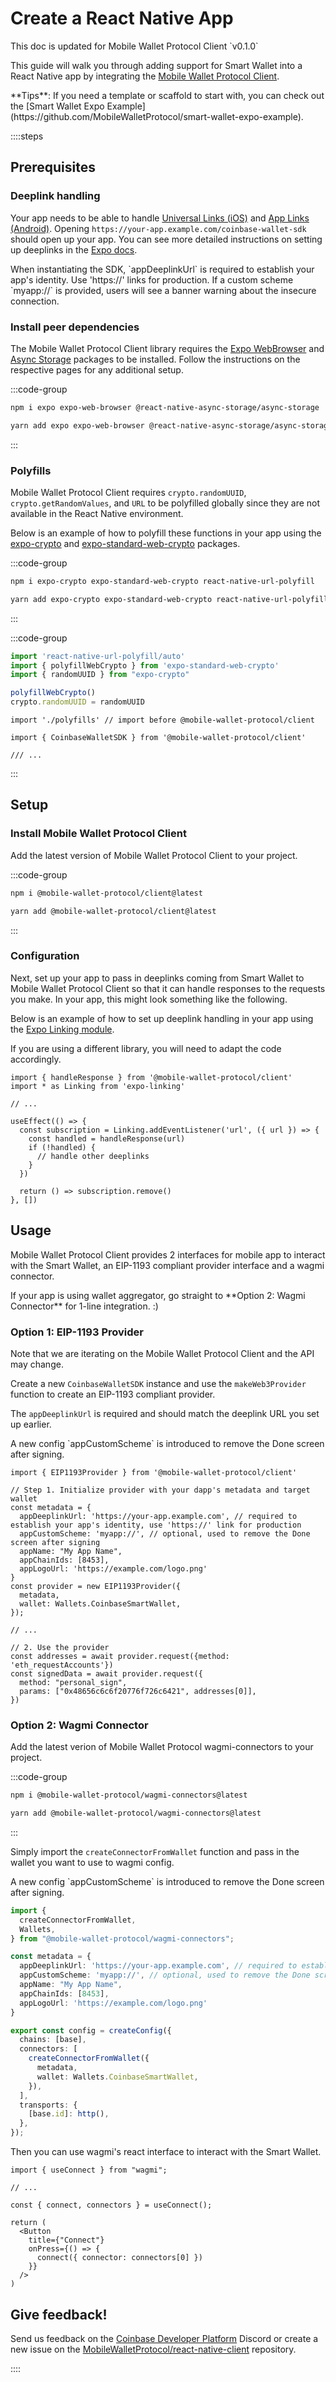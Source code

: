 
# Create a React Native App

<Callout type='info' >
This doc is updated for Mobile Wallet Protocol Client `v0.1.0`
</Callout>

This guide will walk you through adding support for Smart Wallet into a React Native app by integrating the [Mobile Wallet Protocol Client](https://www.npmjs.com/package/@mobile-wallet-protocol/client).

<Callout type="success" >
**Tips**: If you need a template or scaffold to start with, you can check out the [Smart Wallet Expo Example](https://github.com/MobileWalletProtocol/smart-wallet-expo-example).
</Callout>

::::steps
## Prerequisites

### Deeplink handling
Your app needs to be able to handle [Universal Links (iOS)](https://developer.apple.com/documentation/xcode/allowing-apps-and-websites-to-link-to-your-content) and [App Links (Android)](https://developer.android.com/training/app-links). 
Opening `https://your-app.example.com/coinbase-wallet-sdk` should open up your app. 
You can see more detailed instructions on setting up deeplinks in the [Expo docs](https://docs.expo.dev/guides/deep-linking/).

<Callout type="warning" >
When instantiating the SDK, `appDeeplinkUrl` is required to establish your app's identity. Use 'https://' links for production. If a custom scheme `myapp://` is provided, users will see a banner warning about the insecure connection.
</Callout>

### Install peer dependencies
The Mobile Wallet Protocol Client library requires the [Expo WebBrowser](https://docs.expo.dev/versions/latest/sdk/webbrowser/) and [Async Storage](https://react-native-async-storage.github.io/async-storage/docs/install) packages to be installed.
Follow the instructions on the respective pages for any additional setup.

:::code-group

```zsh [npm]
npm i expo expo-web-browser @react-native-async-storage/async-storage
```

```zsh [yarn]
yarn add expo expo-web-browser @react-native-async-storage/async-storage
```

:::

### Polyfills
Mobile Wallet Protocol Client requires `crypto.randomUUID`, `crypto.getRandomValues`, and `URL` to be polyfilled globally since they are not available in the React Native environment.

Below is an example of how to polyfill these functions in your app using the [expo-crypto](https://docs.expo.dev/versions/latest/sdk/crypto/) and [expo-standard-web-crypto](https://github.com/expo/expo/tree/master/packages/expo-standard-web-crypto/) packages.


:::code-group

```zsh [npm]
npm i expo-crypto expo-standard-web-crypto react-native-url-polyfill
```

```zsh [yarn]
yarn add expo-crypto expo-standard-web-crypto react-native-url-polyfill
```

:::

:::code-group

```js [polyfills.js]
import 'react-native-url-polyfill/auto'
import { polyfillWebCrypto } from 'expo-standard-web-crypto'
import { randomUUID } from "expo-crypto"

polyfillWebCrypto()
crypto.randomUUID = randomUUID
```

```tsx [App.tsx]
import './polyfills' // import before @mobile-wallet-protocol/client

import { CoinbaseWalletSDK } from '@mobile-wallet-protocol/client'

/// ...
```
:::


## Setup

### Install Mobile Wallet Protocol Client
Add the latest version of Mobile Wallet Protocol Client to your project.

:::code-group

```zsh [npm]
npm i @mobile-wallet-protocol/client@latest
```

```zsh [yarn]
yarn add @mobile-wallet-protocol/client@latest
```

:::


### Configuration
Next, set up your app to pass in deeplinks coming from Smart Wallet to Mobile Wallet Protocol Client so that it can handle responses to the requests you make.
In your app, this might look something like the following.

Below is an example of how to set up deeplink handling in your app using the [Expo Linking module](https://docs.expo.dev/guides/linking/). 

<Callout type="warning" >
If you are using a different library, you will need to adapt the code accordingly.
</Callout>


```tsx [App.tsx]
import { handleResponse } from '@mobile-wallet-protocol/client'
import * as Linking from 'expo-linking'

// ...

useEffect(() => {
  const subscription = Linking.addEventListener('url', ({ url }) => {
    const handled = handleResponse(url)
    if (!handled) {
      // handle other deeplinks
    }
  })

  return () => subscription.remove()
}, [])
```

## Usage

Mobile Wallet Protocol Client provides 2 interfaces for mobile app to interact with the Smart Wallet, an EIP-1193 compliant provider interface and a wagmi connector.

<Callout type="success" >
If your app is using wallet aggregator, go straight to **Option 2: Wagmi Connector** for 1-line integration. :)
</Callout>

### Option 1: EIP-1193 Provider

<Callout type="warning" >
Note that we are iterating on the Mobile Wallet Protocol Client and the API may change. 
</Callout>

Create a new `CoinbaseWalletSDK` instance and use the `makeWeb3Provider` function to create an EIP-1193 compliant provider.

The `appDeeplinkUrl` is required and should match the deeplink URL you set up earlier. 

<Callout type="success" >
A new config `appCustomScheme` is introduced to remove the Done screen after signing.
</Callout>

```tsx [App.tsx]
import { EIP1193Provider } from '@mobile-wallet-protocol/client'

// Step 1. Initialize provider with your dapp's metadata and target wallet
const metadata = {
  appDeeplinkUrl: 'https://your-app.example.com', // required to establish your app's identity, use 'https://' link for production
  appCustomScheme: 'myapp://', // optional, used to remove the Done screen after signing
  appName: "My App Name",
  appChainIds: [8453],
  appLogoUrl: 'https://example.com/logo.png'
}
const provider = new EIP1193Provider({
  metadata,
  wallet: Wallets.CoinbaseSmartWallet,
});

// ...

// 2. Use the provider
const addresses = await provider.request({method: 'eth_requestAccounts'})
const signedData = await provider.request({
  method: "personal_sign",
  params: ["0x48656c6c6f20776f726c6421", addresses[0]],
})
```

### Option 2: Wagmi Connector

Add the latest verion of Mobile Wallet Protocol wagmi-connectors to your project.

:::code-group

```zsh [npm]
npm i @mobile-wallet-protocol/wagmi-connectors@latest
```

```zsh [yarn]
yarn add @mobile-wallet-protocol/wagmi-connectors@latest
```

:::

Simply import the `createConnectorFromWallet` function and pass in the wallet you want to use to wagmi config.

<Callout type="success" >
A new config `appCustomScheme` is introduced to remove the Done screen after signing.
</Callout>

```ts [config.ts]
import {
  createConnectorFromWallet,
  Wallets,
} from "@mobile-wallet-protocol/wagmi-connectors";

const metadata = {
  appDeeplinkUrl: 'https://your-app.example.com', // required to establish your app's identity, use 'https://' link for production
  appCustomScheme: 'myapp://', // optional, used to remove the Done screen after signing
  appName: "My App Name",
  appChainIds: [8453],
  appLogoUrl: 'https://example.com/logo.png'
}

export const config = createConfig({
  chains: [base],
  connectors: [
    createConnectorFromWallet({
      metadata,
      wallet: Wallets.CoinbaseSmartWallet,
    }),
  ],
  transports: {
    [base.id]: http(),
  },
});
```
Then you can use wagmi's react interface to interact with the Smart Wallet.

```tsx [App.tsx]
import { useConnect } from "wagmi";

// ...

const { connect, connectors } = useConnect();

return (
  <Button
    title={"Connect"}
    onPress={() => {
      connect({ connector: connectors[0] })
    }}
  />
)
```



## Give feedback!
Send us feedback on the [Coinbase Developer Platform](https://discord.com/invite/cdp/) Discord or create a new issue on the [MobileWalletProtocol/react-native-client](https://github.com/MobileWalletProtocol/react-native-client/issues) repository.

::::